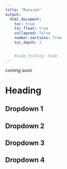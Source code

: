 ---
title: "Russian"
output:
  html_document:
    toc: true
    toc_float: true
    collapsed: false
    number_sections: True
    toc_depth: 3


    #code_folding: hide
---
coming soon

# Heading {.tabset .tabset-dropdown}

## Dropdown 1

## Dropdown 2

## Dropdown 3 

## Dropdown 4